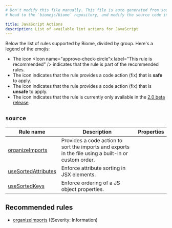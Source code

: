 ```yaml
---
# Don't modify this file manually. This file is auto generated from source, and you will lose your changes next time the website is built.
# Head to the `biomejs/biome` repository, and modify the source code in there.

title: JavaScript Actions
description: List of available lint actions for JavaScript
---
```




Below the list of rules supported by Biome, divided by group. Here's a legend of the emojis:
- The icon <span class='inline-icon' title="This rule is recommended"><Icon name="approve-check-circle"x label="This rule is recommended" /></span> indicates that the rule is part of the recommended rules.
- The icon <span class='inline-icon' title="This rule has a safe fix"><Icon name="seti:config" label="The rule has a safe fix" /></span> indicates that the rule provides a code action (fix) that is **safe** to apply.
- The icon <span class='inline-icon' title="This rule has an unsafe fix"><Icon name="warning" label="The rule has an unsafe fix" /></span> indicates that the rule provides a code action (fix) that is **unsafe** to apply.
- The icon <span class='inline-icon' title="This rule is only available in beta"><Icon name="moon" label="This rule is only available in beta" /></span> indicates that the rule is currently only available in the [2.0 beta release](/blog/biome-v2-0-beta).

## `source`

| Rule name | Description | Properties |
| --- | --- | --- |
| [organizeImports](/assist/actions/organize-imports) | Provides a code action to sort the imports and exports in the file using a built-in or custom order. | <span class='inline-icon' title="This rule is recommended" ><Icon name="approve-check-circle" size="1.2rem" label="This rule is recommended" /></span><span class='inline-icon' title='The rule has a safe fix.'><Icon name="seti:config" label="The rule has a safe fix" size="1.2rem"  /></span> |
| [useSortedAttributes](/assist/actions/use-sorted-attributes) | Enforce attribute sorting in JSX elements. |  |
| [useSortedKeys](/assist/actions/use-sorted-keys) | Enforce ordering of a JS object properties. | <span class='inline-icon' title="This rule is only available in beta"><Icon name="moon" label="This rule is only available in beta" size="1.2rem" /></span> |
## Recommended rules 
- [organizeImports](/assist/actions/organize-imports) ((Severity: Information)

